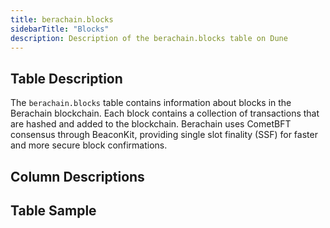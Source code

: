 ```yaml
---
title: berachain.blocks
sidebarTitle: "Blocks"
description: Description of the berachain.blocks table on Dune
---
```


## Table Description

The `berachain.blocks` table contains information about blocks in the Berachain blockchain. Each block contains a collection of transactions that are hashed and added to the blockchain. Berachain uses CometBFT consensus through BeaconKit, providing single slot finality (SSF) for faster and more secure block confirmations.

## Column Descriptions


<ColumnDescriptions tableSchema="berachain" tableName="blocks" />

## Table Sample


<TableSample tableSchema="berachain" tableName="blocks" /> 